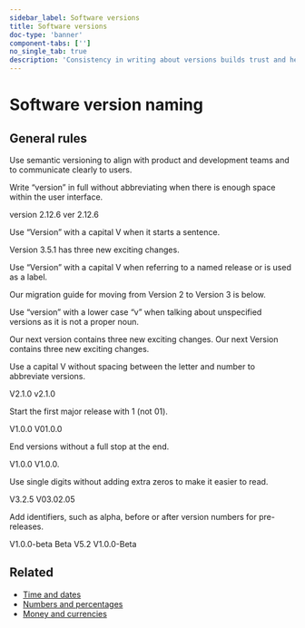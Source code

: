 ```yaml
---
sidebar_label: Software versions
title: Software versions
doc-type: 'banner'
component-tabs: ['']
no_single_tab: true
description: 'Consistency in writing about versions builds trust and helps users easily track updates and improvements. Semantic versioning is often used to align with product and development teams and to communicate versions clearly to users. When this is not possible, a clear and predictable versioning system needs to be used to reinforce the stability and reliability of your product.'
---
```



# Software version naming  

## General rules
Use semantic versioning to align with product and development teams and to communicate clearly to users.

Write “version” in full without abbreviating when there is enough space within the user interface.

<DoAndDont>
  <DoAndDont.Do>
    <DoAndDont.Item>version 2.12.6</DoAndDont.Item>
  </DoAndDont.Do>
  <DoAndDont.Dont>
    <DoAndDont.Item>ver 2.12.6 </DoAndDont.Item>
  </DoAndDont.Dont>
</DoAndDont>

Use “Version” with a capital V when it starts a sentence.  

<DoAndDont>
  <DoAndDont.Do>
    <DoAndDont.Item>Version 3.5.1 has three new exciting changes.</DoAndDont.Item>
  </DoAndDont.Do>
</DoAndDont>

Use “Version” with a capital V when referring to a named release or is used as a label.  

<DoAndDont>
  <DoAndDont.Do>
    <DoAndDont.Item>Our migration guide for moving from Version 2 to Version 3 is below.</DoAndDont.Item>
  </DoAndDont.Do>
</DoAndDont>

Use “version” with a lower case “v” when talking about unspecified versions as it is not a proper noun.  

<DoAndDont>
  <DoAndDont.Do>
    <DoAndDont.Item>Our next version contains three new exciting changes.</DoAndDont.Item>
  </DoAndDont.Do>
<DoAndDont.Dont>
    <DoAndDont.Item>Our next Version contains three new exciting changes.</DoAndDont.Item>
  </DoAndDont.Dont>
</DoAndDont>

Use a capital V without spacing between the letter and number to abbreviate versions.  

<DoAndDont>
  <DoAndDont.Do>
    <DoAndDont.Item>V2.1.0</DoAndDont.Item>
  </DoAndDont.Do>
<DoAndDont.Dont>
    <DoAndDont.Item>v2.1.0</DoAndDont.Item>
  </DoAndDont.Dont>
</DoAndDont>

Start the first major release with 1 (not 01).  

<DoAndDont>
  <DoAndDont.Do>
    <DoAndDont.Item>V1.0.0</DoAndDont.Item>
  </DoAndDont.Do>
<DoAndDont.Dont>
    <DoAndDont.Item>V01.0.0</DoAndDont.Item>
  </DoAndDont.Dont>
</DoAndDont>

End versions without a full stop at the end. 

<DoAndDont>
  <DoAndDont.Do>
    <DoAndDont.Item>V1.0.0</DoAndDont.Item>
  </DoAndDont.Do>
<DoAndDont.Dont>
    <DoAndDont.Item>V1.0.0.</DoAndDont.Item>
  </DoAndDont.Dont>
</DoAndDont>

Use single digits without adding extra zeros to make it easier to read.  

<DoAndDont>
  <DoAndDont.Do>
    <DoAndDont.Item>V3.2.5</DoAndDont.Item>
  </DoAndDont.Do>
<DoAndDont.Dont>
    <DoAndDont.Item>V03.02.05</DoAndDont.Item>
  </DoAndDont.Dont>
</DoAndDont>

Add identifiers, such as alpha, before or after version numbers for pre-releases.  

<DoAndDont>
  <DoAndDont.Do>
    <DoAndDont.Item>V1.0.0-beta</DoAndDont.Item>
    <DoAndDont.Item>Beta V5.2</DoAndDont.Item>
  </DoAndDont.Do>
<DoAndDont.Dont>
    <DoAndDont.Item>V1.0.0-Beta</DoAndDont.Item>
  </DoAndDont.Dont>
</DoAndDont>

## Related  

- [Time and dates](time-date.mdx)
- [Numbers and percentages](numbers.mdx)
- [Money and currencies](money.mdx)